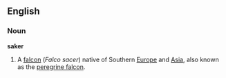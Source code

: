 ==English==

===Noun===

'''saker'''

#A [[falcon]] (''Falco sacer'') native of Southern [[Europe]] and [[Asia]], also known as the [[peregrine falcon]].